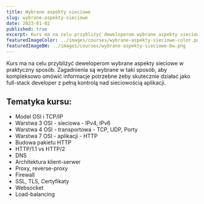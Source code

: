 ```yaml
---
title: Wybrane aspekty sieciowe
slug: wybrane-aspekty-sieciowe
date: 2023-01-02
published: true
excerpt: Kurs ma na celu przybliżyć deweloperom wybrane aspekty sieciowe w praktyczny sposób. Zagadnienia są wybrane w taki sposób, aby kompleksowo omówić informacje potrzebne żeby skutecznie działać jako full-stack developer z pełną kontrolą nad sieciowością aplikacji.
featuredImageColor: ../images/courses/wybrane-aspekty-sieciowe-color.png
featuredImageBW: ../images/courses/wybrane-aspekty-sieciowe-bw.png
---
```



Kurs ma na celu przybliżyć deweloperom wybrane aspekty sieciowe w praktyczny sposób. Zagadnienia są wybrane w taki sposób, aby kompleksowo omówić informacje potrzebne żeby skutecznie działać jako full-stack developer z pełną kontrolą nad sieciowością aplikacji.

## Tematyka kursu:

- Model OSI i TCP/IP
- Warstwa 3 OSI - sieciowa - IPv4, IPv6
- Warstwa 4 OSI - transportowa - TCP, UDP, Porty
- Warstwa 7 OSI - aplikacji - HTTP
- Budowa pakietu HTTP
- HTTP/1.1 vs HTTP/2
- DNS
- Architektura klient-serwer
- Proxy, reverse-proxy
- Firewall
- SSL, TLS, Certyfikaty
- Websocket
- Load-balancing


